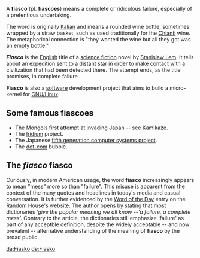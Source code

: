 A '''fiasco''' (pl. '''fiascoes''') means a complete or ridiculous failure, especially of a pretentious undertaking. 

The word is originally [[Italian language|Italian]] and means a rounded wine bottle, sometimes wrapped by a straw basket, such as used traditionally for the [[Chianti]] wine. The metaphorical connection is "they wanted the wine but all they got was an empty bottle."

'''''Fiasco''''' is the [[English language|English]] title of a [[science fiction]] novel by [[Stanislaw Lem]]. It tells about an expedition sent to a distant star in order to make contact with a civilization that had been detected there. The attempt ends, as the title promises, in complete failure.

'''Fiasco''' is also a [[software]] development project that aims to build a micro-kernel for [[GNU/Linux]].

==Some famous fiascoes==

*The [[Mongol]]s first attempt at invading [[Japan]] -- see [[Kamikaze]]. 
*The [[Iridium (satellite)|Iridium]] project.
*The Japanese [[fifth generation computer systems project]].
*The [[dot-com]] bubble.

==The ''fiasco'' fiasco==

Curiously, in modern American usage, the word '''fiasco''' increasingly appears to mean "mess" more so than "failure". This misuse is apparent from the context of the many quotes and headlines in today's media and casual conversation. It is further evidenced by the [http://www.randomhouse.com/wotd/index.pperl?date=20001207 Word of the Day] entry on the Random House's website. The author opens by stating that most dictionaries '' 'give the popular meaning we all know --'a failure, a complete mess'.'' Contrary to the article, the dictionaries still emphasize 'failure' as part of any acceptble definition, despite the widely acceptable -- and now prevalent -- alternative understanding of the meaning of '''fiasco''' by the broad public.

{{stub}}
[[da:Fiasko]]
[[de:Fiasko]]